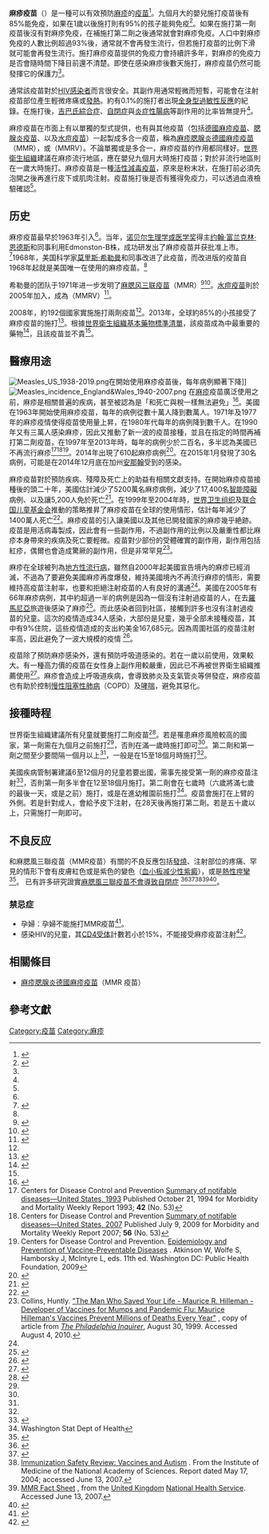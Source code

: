 {{medical}}
{{noteTA
|1=zh:施打;zh-cn:注射;
}}
{{Drugbox
| Verifiedfields = changed
| verifiedrevid = 446097921
| image = File:Providing vaccinations to protect against disease after Typhoon Haiyan (11352296333).jpg
| caption = 一名兒童正在接種麻疹疫苗
<!--Vacine data-->
| type = 疫苗
| target = <!-- the antigen/bacteria/toxin/virus to protect against --> Measles
| vaccine_type = <!-- killed/attenuated/live/toxoid/protein subunit/conjugate/recombinant/DNA --> Attenuated
<!--Clinical data-->
| tradename = 
| MedlinePlus = a601176
| pregnancy_AU = <!-- A / B1 / B2 / B3 / C / D / X -->
| pregnancy_US = <!-- A / B            / C / D / X -->
| pregnancy_category = 
| legal_AU = <!-- S2, S3, S4, S5, S6, S7, S8, S9 or Unscheduled-->
| legal_CA = <!-- Schedule I, II, III, IV, V, VI, VII, VIII -->
| legal_UK = <!-- GSL, P, POM, CD, or Class A, B, C -->
| legal_US = <!-- OTC / Rx-only / Schedule I, II, III, IV, V -->
| legal_status = 
| routes_of_administration =
<!--Identifiers-->
| ChemSpiderID_Ref = {{chemspidercite|changed|chemspider}}
| ChemSpiderID = NA
| CAS_number_Ref = {{cascite|correct|CAS}}
| CAS_number =  1704515-59-2
| ATC_prefix = J07
| ATC_suffix = BD01
| PubChem = 
| DrugBank_Ref = {{drugbankcite|correct|drugbank}}
| DrugBank =

<!--Chemical data-->
}}
'''麻疹疫苗'''（{{lang-en|measles vaccine}}）是一種可以有效預防[[麻疹|麻疹]]的[[疫苗|疫苗]]<ref name="WHO2009Vac">{{cite journal|title=Measles vaccines: WHO  position paper.|journal=Weekly epidemiological record|date=28 August  2009|volume=84|issue=35|pages=349–60|pmid=19714924|url=http://www.who.int/wer/2009/wer8435.pdf|access-date=2015-08-08|archive-date=2019-05-07|archive-url=https://web.archive.org/web/20190507145130/https://www.who.int/wer/2009/wer8435.pdf|dead-url=no}}</ref>。九個月大的嬰兒施打疫苗後有85%能免疫，如果在1歲以後施打則有95%的孩子能夠免疫<ref name="Yellow2014">{{cite book|last1=Control|first1=Centers for  Disease|last2=Prevention|title=CDC health information for international  travel 2014 the yellow book|date=2014|isbn=9780199948505|page=250|url=https://books.google.ca/books?id=nVppAgAAQBAJ&pg=PA250|access-date=2015-08-08|archive-date=2016-03-05|archive-url=https://web.archive.org/web/20160305005241/https://books.google.ca/books?id=nVppAgAAQBAJ&pg=PA250|dead-url=no}}</ref>。如果在施打第一劑疫苗後沒有對麻疹免疫，在補施打第二劑之後通常就會對麻疹免疫。人口中對麻疹免疫的人數比例超過93%後，通常就不會再發生流行，但若施打疫苗的比例下滑就可能會再發生流行。施打麻疹疫苗提供的免疫力會持續許多年，對麻疹的免疫力是否會隨時間下降目前還不清楚。即使在感染麻疹後數天施打，麻疹疫苗仍然可能發揮它的保護力<ref name="WHO2009Vac" />。

通常該疫苗對於[[愛滋病|HIV感染者]]而言很安全。其副作用通常輕微而短暫，可能會在注射疫苗部位產生輕微疼痛或[[發熱|發熱]]。約有0.1%的施打者出現[[全身型過敏性反應|全身型過敏性反應]]的紀錄。在施打後，[[吉巴氏綜合症|吉巴氏綜合症]]、[[自閉症|自閉症]]與[[炎症性腸病|炎症性腸病]]等副作用的比率皆無提升<ref name="WHO2009Vac" />。

麻疹疫苗在市面上有以單獨的型式提供，也有與其他疫苗（包括[[德國麻疹疫苗|德國麻疹疫苗]]、[[腮腺炎疫苗|腮腺炎疫苗]]、以及[[水痘疫苗|水痘疫苗]]）一起製成多合一疫苗，稱為[[麻腮風三聯疫苗|麻疹腮腺炎德國麻疹疫苗]]（MMR），或{{link-en|麻疹腮腺炎德國麻疹水痘疫苗|MMRV vaccine}}（MMRV）。不論單獨或是多合一，麻疹疫苗的作用都同樣好。[[世界衛生組織|世界衛生組織]]建議在麻疹流行地區，應在嬰兒九個月大時施打疫苗；對於非流行地區則在一歲大時施打。麻疹疫苗是一種[[減毒性病毒|活性減毒疫苗]]，原來是粉末狀，在施打前必須先泡開之後再進行皮下或肌肉注射。疫苗施打後是否有獲得免疫力，可以透過血液檢驗確認<ref name="WHO2009Vac" />。

== 历史 ==
麻疹疫苗最早於1963年引入<ref name="Yellow2014" />。当年，[[诺贝尔生理学或医学奖|诺贝尔生理学或医学奖]]得主[[约翰·富兰克林·恩德斯|约翰·富兰克林·恩德斯]]和同事利用Edmonston-B株，成功研发出了麻疹疫苗并获批准上市。<ref name=":0">{{Cite web|title=History of Measles|url=https://www.cdc.gov/measles/about/history.html|accessdate=2021-02-09|date=2020-11-05|last=|work=|publisher=[[美国疾控中心|美国疾控中心]]（CDC）|language=en-us}}</ref>1968年，美国科学家[[莫里斯·希勒曼|莫里斯·希勒曼]]和同事改进了此疫苗，而改进版的疫苗自1968年起就是美国唯一在使用的麻疹疫苗。<ref name=":0" />

希勒曼的团队于1971年进一步发明了[[麻腮风三联疫苗|麻腮风三联疫苗]]（MMR）<ref>{{Cite journal|title=Maurice Hilleman: Creator of Vaccines That Changed the World|url=https://www.ncbi.nlm.nih.gov/pmc/articles/PMC7150172/|last=Tulchinsky|first=Theodore H.|date=2018|journal=Case Studies in Public Health|doi=10.1016/B978-0-12-804571-8.00003-2|pages=443–470|pmc=7150172}}</ref><ref>{{cite web|title=Vaccine Timeline|url=http://www.immunize.org/timeline/|accessdate=10 February 2015|dead-url=yes|archive-date=2016-04-13|archive-url=https://web.archive.org/web/20160413231652/http://www.immunize.org/timeline/}}</ref>。[[水痘疫苗|水痘疫苗]]則於2005年加入，成為{{link-en|麻疹腮腺炎風疹水痘混合疫苗|MMRV vaccine}}（MMRV）<ref>{{cite book|last1=Mitchell|first1=Deborah|title=The  essential guide to children's vaccines|date=2013|publisher=St. Martin's  Press|location=New York|isbn=9781466827509|page=127|url=https://books.google.ca/books?id=w0C7L9o3m-MC&pg=PA127|access-date=2015-08-08|archive-date=2015-12-08|archive-url=https://web.archive.org/web/20151208053121/https://books.google.ca/books?id=w0C7L9o3m-MC&pg=PA127|dead-url=no}}</ref>。

2008年，約192個國家實施施打兩劑疫苗<ref name="WHO2009Vac" />。2013年，全球約85%的小孩接受了麻疹疫苗的施打<ref name="WHO2014">{{cite web|title=Measles  Fact sheet N°286|url=http://www.who.int/mediacentre/factsheets/fs286/en/|website=who.int|accessdate=4 February 2015|date=November 2014|archive-date=2015-02-03|archive-url=https://web.archive.org/web/20150203144905/http://www.who.int/mediacentre/factsheets/fs286/en/|dead-url=no}}</ref>。根據[[世界衛生組織基本藥物標準清單|世界衛生組織基本藥物標準清單]]，該疫苗成為{{link-en|衛生系統|Health system}}中最重要的藥物<ref>{{cite web|title=WHO Model List of EssentialMedicines|url=http://apps.who.int/iris/bitstream/10665/93142/1/EML_18_eng.pdf?ua=1|work=World Health Organization|accessdate=22 April 2014|date=October 2013|archive-date=2014-04-23|archive-url=https://web.archive.org/web/20140423005004/http://apps.who.int/iris/bitstream/10665/93142/1/EML_18_eng.pdf?ua=1|dead-url=no}}</ref>，且該疫苗並不貴<ref name="WHO2009Vac" />。

== 醫療用途 ==
[[File:Measles_US_1938-2019.png|alt=1938年至1963年的麻疹病例的變化很大，每年從15萬至85萬人不等。在麻疹疫苗首次導入後，有明顯的衰退，1968年時只有25,000名病例。在1971年及1977年再度爆發，病例分別為75,000人及57,000人。之後每年的病例都是數千人，到1990年麻疹疫情爆發，病例28,000人。在1990年早期病例降到每年約數百人，到2000年代時每年病例只有數十人]]在開始使用麻疹疫苗後，每年病例顯著下降]]
[[File:Measles_incidence_England&Wales_1940-2007.png|thumb]]
在[[麻疹|麻疹]]疫苗廣泛使用之前，麻疹是相關普遍的疾病，甚至被認為是「和死亡與稅一樣無法避免」<ref>{{cite journal |author1=Babbott FL Jr |author2=Gordon JE |title=Modern measles |url=https://archive.org/details/sim_american-journal-of-the-medical-sciences_1954-09_228_3/page/334 |journal=Am J Med Sci |volume=228 |issue=3 |pages=334–61 |year=1954 |pmid=13197385}}</ref>。美國在1963年開始使用麻疹疫苗，每年的病例從數十萬人降到數萬人。1971年及1977年的麻疹疫情使得疫苗使用量上昇，在1980年代每年的病例降到數千人。在1990年又有三萬人感染麻疹，因此又推動了新一波的疫苗接種，並且在指定的時間再補打第二劑疫苗，在1997年至2013年時，每年的病例少於二百名，多半認為美國已不再流行麻疹<ref>Centers for Disease Control and Prevention [https://www.cdc.gov/mmwr/preview/mmwrhtml/00035381.htm Summary of notifable diseases—United States, 1993] {{Wayback|url=https://www.cdc.gov/mmwr/preview/mmwrhtml/00035381.htm |date=20100309075517 }} Published October 21, 1994 for Morbidity and Mortality Weekly Report 1993; '''42''' (No. 53)</ref><ref>Centers for Disease Control and Prevention [https://www.cdc.gov/mmwr/preview/mmwrhtml/mm5653a1.htm Summary of notifable diseases—United States, 2007] {{Wayback|url=https://www.cdc.gov/mmwr/preview/mmwrhtml/mm5653a1.htm |date=20100309080727 }} Published July 9, 2009 for Morbidity and Mortality Weekly Report 2007; '''56''' (No. 53)</ref><ref>Centers for Disease Control and Prevention. [https://www.cdc.gov/vaccines/pubs/pinkbook/default.htm Epidemiology and Prevention of Vaccine-Preventable Diseases] {{Wayback|url=https://www.cdc.gov/vaccines/pubs/pinkbook/default.htm |date=20110410074626 }}. Atkinson W, Wolfe S, Hamborsky J, McIntyre L, eds. 11th ed. Washington DC: Public Health Foundation, 2009</ref>。2014年出現了610起麻疹病例<ref>{{cite web |url=https://www.cdc.gov/measles/cases-outbreaks.html |title=Archived copy |accessdate=2015-02-14 |deadurl=no |archiveurl=https://web.archive.org/web/20150213145736/http://www.cdc.gov/measles/cases-outbreaks.html |archivedate=2015-02-13 |df= }}</ref>。在2015年1月發現了30名病例，可能是在2014年12月底在加州[[安那翰_(加利福尼亞州)|安那翰]]受到的感染。

麻疹疫苗對於預防疾病、殘障及死亡上的助益有相關文獻支持。在開始麻疹疫苗接種後的頭二十年，美國估計減少了5200萬名麻疹病例，減少了17,400名[[智能障礙|智能障礙]]病例、以及讓5,200人免於死亡<ref>{{cite journal  |vauthors=Bloch AB, Orenstein WA, Stetler HC, etal |title=Health impact of measles vaccination in the United States |url=https://archive.org/details/sim_pediatrics_1985-10_76_4/page/524 |journal=Pediatrics |volume=76 |issue=4 |pages=524–32 |year=1985 |pmid=3931045}}</ref>。在1999年至2004年時，[[世界卫生组织|世界卫生组织]]及[[联合国儿童基金会|联合国儿童基金会]]推動的策略推昇了麻疹疫苗在全球的使用情形，估計每年減少了1400萬人死亡<ref>{{cite journal |journal=MMWR Morb Mortal Wkly Rep |year=2006 |volume=55 |issue=9 |pages=247–9 |title=Progress in reducing global measles deaths, 1999–2004 |author=Centers for Disease Control and Prevention (CDC) |pmid=16528234 |url=https://www.cdc.gov/mmwr/preview/mmwrhtml/mm5509a8.htm |deadurl=no |archiveurl=https://web.archive.org/web/20071016143014/http://cdc.gov/mmwr/preview/mmwrhtml/mm5509a8.htm |archivedate=2007-10-16 |df= |access-date=2018-05-01 }}</ref>。麻疹疫苗的引入讓美國以及其他已開發國家的麻疹幾乎絶跡。疫苗是用活病毒製成，因此會有一些副作用，不過副作用的比例以及嚴重性都比麻疹本身帶來的疾病及死亡要輕微。疫苗對少部份的受體確實的副作用，副作用包括紅疹，偶爾也會造成驚厥的副作用，但是非常罕見<ref name="PI">Collins, Huntly. [http://www.njabr.org/njsor/science_superstars/maurice_hilleman/ "The Man Who Saved Your Life - Maurice R. Hilleman - Developer of Vaccines for Mumps and Pandemic Flu: Maurice Hilleman's Vaccines Prevent Millions of Deaths Every Year"] {{Wayback|url=http://www.njabr.org/njsor/science_superstars/maurice_hilleman/ |date=20090306224906 }}, copy of article from ''[[The_Philadelphia_Inquirer|The Philadelphia Inquirer]]'', August 30, 1999. Accessed August 4, 2010.</ref>。

麻疹在全球被列為[[地方性流行病|地方性流行病]]，雖然自2000年起美國宣告境內的麻疹已經消滅，不過為了要避免美國麻疹再度爆發，維持美國境內不再流行麻疹的情形，需要維持高疫苗注射率，也要和拒絕注射疫苗的人有良好的溝通<ref name="Parker" />。美國在2005年有66年麻疹病例，其中約超過一半的病例是因為一個沒有注射過疫苗的人，在去[[羅馬尼亞|羅馬尼亞]]旅遊後感染了麻疹<ref>{{cite journal |journal=MMWR Morb Mortal Wkly Rep |year=2006 |volume=55 |issue=50 |pages=1348–51 |url=https://www.cdc.gov/mmwr/preview/mmwrhtml/mm5550a2.htm |title=Measles—United States, 2005 |author=Centers for Disease Control and Prevention (CDC) |pmid=17183226 |deadurl=no |archiveurl=https://web.archive.org/web/20150313120119/http://www.cdc.gov/mmwr/preview/mmwrhtml/mm5550a2.htm |archivedate=2015-03-13 |df= |access-date=2018-05-01 }}</ref>。而此感染者回到社區，接觸到許多也沒有注射過疫苗的兒童。這次的疫情造成34人感染，大部份是兒童，幾乎全部未接種疫苗，其中有9%住院，這些疫情造成的支出約美金167,685元。因為周圍社區的疫苗注射率高，因此避免了一波大規模的疫情
<ref name="Parker">{{cite journal  |vauthors=Parker AA, Staggs W, Dayan GH, etal |title=Implications of a 2005 measles outbreak in Indiana for sustained elimination of measles in the United States |journal=N Engl J Med |volume=355 |issue=5 |pages=447–55 |year=2006 |pmid=16885548 |doi=10.1056/NEJMoa060775}}</ref>。

疫苗除了預防麻疹感染外，還有預防呼吸道感染的{{le|疫苗的非特異性效果|Non-specific effect of vaccines|非特異性效果}}。若在一歲以前使用，效果較大。有一種高力價的疫苗在女性身上副作用較嚴重，因此已不再被世界衛生組織推薦使用<ref name="Sankoh2014">{{cite journal |vauthors=Sankoh O, Welaga P, Debpuur C, Zandoh C, Gyaase S, Poma MA, Mutua MK, Hanifi SM, Martins C, Nebie E, Kagoné M, Emina JB, Aaby P |title=The non-specific effects of vaccines and other childhood interventions: the contribution of INDEPTH Health and Demographic Surveillance Systems |journal=Int J Epidemiol |volume=43 |issue=3 |pages=645–53 |year=2014 |pmid=24920644 |pmc=4052142 |doi=10.1093/ije/dyu101 |url=}}</ref>。麻疹會造成上呼吸道疾病，會導致肺炎及支氣管炎等併發症，麻疹疫苗也有助於控制[[慢性阻塞性肺病|慢性阻塞性肺病]]（COPD）及[[哮喘|哮喘]]，避免其惡化{{citation needed|date=November 2017}}。

== 接種時程 ==
世界衛生組織建議所有兒童就要施打二劑疫苗<ref name=WHO2017Vac>{{cite journal|last1=World Health Organization|title=Measles vaccines: WHO position paper – April 2017|journal=Weekly epidemiological record|date=28 April 2017|volume=No 17, 2017, 92|pages=205–228|url=http://apps.who.int/iris/bitstream/10665/255149/1/WER9217.pdf?ua=1|language=en, fr|deadurl=no|archiveurl=https://web.archive.org/web/20170908135232/http://apps.who.int/iris/bitstream/10665/255149/1/WER9217.pdf?ua=1|archivedate=2017-09-08|df=|access-date=2018-05-01}}</ref>。若是罹患麻疹風險較高的國家，第一劑需在九個月之前施打<ref name=WHO2017Vac />，否則在滿一歲時施打即可<ref name=WHO2017Vac />。第二劑和第一劑之間至少要間隔一個月以上<ref name=WHO2017Vac />，一般是在15至18個月時施打<ref name=WHO2017Vac />。

美國疾病管制署建議6至12個月的兒童若要出國，需事先接受第一劑的麻疹疫苗注射<ref>{{cite web|title=Measles and the Vaccine (Shot) to Prevent It|url=https://www.cdc.gov/vaccines/vpd-vac/measles/fs-parents.html|publisher=Centers for Disease Control|accessdate=24 January 2015|deadurl=yes|archiveurl=https://web.archive.org/web/20150120072249/http://www.cdc.gov/vaccines/vpd-vac/measles/fs-parents.html|archivedate=2015-01-20|df=}}</ref>，否則第一劑多半會在12至18個月施打。第二劑會在七歲時（六歲將滿七歲的最後一天，或是之前）施打，或是在進幼稚園前施打<ref>Washington Stat Dept of Health</ref>。疫苗會施打在上臂的外側。若是針對成人，會給予皮下注射，在28天後再施打第二劑。若是五十歲以上，只需施打一劑即可{{citation needed|date=November 2017}}。

== 不良反应 ==
和麻腮風三聯疫苗（MMR疫苗）有關的不良反應包括[[發燒|發燒]]、注射部位的疼痛、罕見的情形下會有皮膚紅色或是紫色的變色（[[血小板减少性紫癜|血小板减少性紫癜]]），或是[[熱性痙攣|熱性痙攣]]<ref>{{cite journal |vauthors=Demicheli V, Rivetti A, Debalini MG, Di Pietrantonj C |title=Vaccines for measles, mumps and rubella in children |journal=Cochrane Database Syst Rev |volume=2 |issue= |pages=CD004407 |year=2012 |pmid=22336803 |doi=10.1002/14651858.CD004407.pub3 |url=}}</ref>。
已有許多研究證實[[麻腮風三聯疫苗爭議|麻腮風三聯疫苗不會導致自閉症]]
<ref>{{Cite web |url=https://www.nap.edu/read/13164/chapter/6#152 |title=存档副本 |accessdate=2018-05-01 |archive-date=2017-11-07 |archive-url=https://web.archive.org/web/20171107020850/https://www.nap.edu/read/13164/chapter/6#152 |dead-url=no }}</ref><ref>{{cite web |url=http://cdc.gov/vaccinesafety/concerns/mmr_autism_factsheet.htm |title=Measles, mumps, and rubella (MMR) vaccine |date=2008-08-22 |accessdate=2008-12-21 |publisher=Centers for Disease Control and Prevention |archiveurl=https://web.archive.org/web/20081008040738/http://www.cdc.gov/vaccinesafety/concerns/mmr_autism_factsheet.htm |archivedate=2008-10-08 |dead-url=no }}</ref><ref>[http://www.iom.edu/CMS/3793/4705/20155.aspx Immunization Safety Review: Vaccines and Autism] {{Wayback|url=http://www.iom.edu/CMS/3793/4705/20155.aspx |date=20070623134938 }}. From the Institute of Medicine of the National Academy of Sciences. Report dated May 17, 2004; accessed June 13, 2007.</ref><ref>[http://www.mmrthefacts.nhs.uk/ MMR Fact Sheet] {{Wayback|url=http://www.mmrthefacts.nhs.uk/ |date=20070615000359 }}, from the [[United_Kingdom|United Kingdom]] [[National_Health_Service|National Health Service]]. Accessed June 13, 2007.</ref><ref name=CD004407>{{cite journal |vauthors=Demicheli V, Rivetti A, Debalini MG, Di Pietrantonj C |title=Vaccines for measles, mumps and rubella in children |journal=Cochrane Database Syst Rev |volume=2 |issue= |pages=CD004407 |year=2012 |pmid=22336803 |doi=10.1002/14651858.CD004407.pub3}}</ref>。

=== 禁忌症 ===
*孕婦：孕婦不能施打MMR疫苗<ref>{{Cite web |url=https://www.cdc.gov/vaccines/pubs/preg-guide.htm |title=Guidelines for Vaccinating Pregnant Women |accessdate=2018-05-01 |archive-date=2014-10-28 |archive-url=https://web.archive.org/web/20141028092143/http://www.cdc.gov/vaccines/pubs/preg-guide.htm |dead-url=no }}</ref>。
*感染HIV的兒童，其[[CD4受体|CD4受体]]計數若小於15%，不能接受麻疹疫苗注射<ref>{{Cite web |url=https://www.cdc.gov/vaccines/recs/vac-admin/contraindications-vacc.htm |title=Chart of Contraindications and Precautions to Commonly Used Vaccines |accessdate=2018-05-01 |archive-date=2014-12-04 |archive-url=https://web.archive.org/web/20141204085601/http://www.cdc.gov/vaccines/recs/vac-admin/contraindications-vacc.htm |dead-url=no }}</ref>。

==相關條目==
*[[麻腮風三聯疫苗|麻疹腮腺炎德國麻疹疫苗]]（MMR 疫苗）

==參考文獻==
{{reflist|2}}

[[Category:疫苗|Category:疫苗]]
[[Category:麻疹|Category:麻疹]]